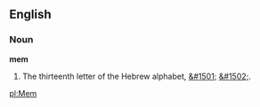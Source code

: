 ==English==

===Noun===

'''mem'''

# The thirteenth letter of the Hebrew alphabet, [[&#1501;]] [[&#1502;]].

[[pl:Mem]]